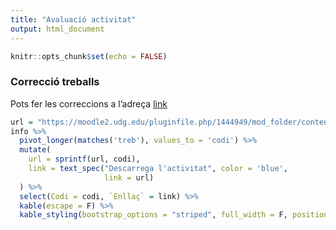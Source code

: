 ```yaml
---
title: "Avaluació activitat"
output: html_document
---
```


```r
knitr::opts_chunk$set(echo = FALSE)
```

### Correcció treballs

Pots fer les correccions a l'adreça [link](https://docs.google.com/forms/d/e/1FAIpQLSfQteObAQyE3HlFyQDFHDVYE_DZrlFk2VQ9e5P-9lnN2ZSWrA/viewform?usp=sf_link)

```r
url = "https://moodle2.udg.edu/pluginfile.php/1444949/mod_folder/content/0/%s.html"
info %>% 
  pivot_longer(matches('treb'), values_to = 'codi') %>%
  mutate(
    url = sprintf(url, codi),
    link = text_spec("Descarrega l'activitat", color = 'blue',
                     link = url)
  ) %>%
  select(Codi = codi, `Enllaç` = link) %>%
  kable(escape = F) %>%
  kable_styling(bootstrap_options = "striped", full_width = F, position = "left")
```

